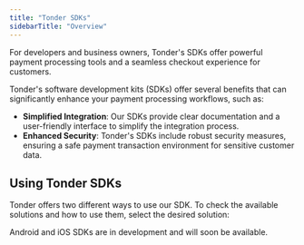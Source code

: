 ```yaml
---
title: "Tonder SDKs"
sidebarTitle: "Overview"
---
```


For developers and business owners, Tonder's SDKs offer powerful payment processing tools and a seamless checkout experience for customers.

Tonder's software development kits (SDKs) offer several benefits that can significantly enhance your payment processing workflows, such as:

- **Simplified Integration**: Our SDKs provide clear documentation and a user-friendly interface to simplify the integration process.
- **Enhanced Security**: Tonder's SDKs include robust security measures, ensuring a safe payment transaction environment for sensitive customer data.

## Using Tonder SDKs

Tonder offers two different ways to use our SDK. To check the available solutions and how to use them, select the desired solution:

<CardGroup cols={2}>
  <Card title="Web SDK" icon="react" href="./web-sdk">
  </Card>
  <Card title="Inline SDK" icon="code" href="./inline-sdk">
  </Card>
</CardGroup>

<Warning>Android and iOS SDKs are in development and will soon be available.</Warning>
